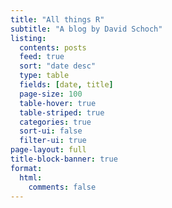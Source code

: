 ```yaml
---
title: "All things R"
subtitle: "A blog by David Schoch"
listing:
  contents: posts
  feed: true
  sort: "date desc"
  type: table
  fields: [date, title]
  page-size: 100
  table-hover: true
  table-striped: true
  categories: true
  sort-ui: false
  filter-ui: true
page-layout: full
title-block-banner: true
format: 
  html:
    comments: false
---
```




